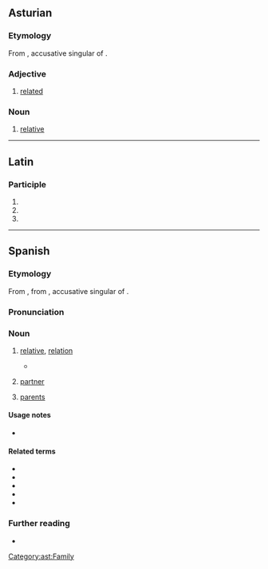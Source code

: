 ==Asturian==

===Etymology===
From {{inh|ast|la|parentem}}, accusative singular of {{m|la|parēns}}.

===Adjective===
{{es-adj|parient}}

# [[related]]

===Noun===
{{ast-noun|mf}}

# [[relative]]

[[Category:ast:Family]]

----

==Latin==

===Participle===
{{la-part-form|pariente}}

# {{inflection of|la|pariēns||abl|m|s}}
# {{inflection of|la|pariēns||abl|f|s}}
# {{inflection of|la|pariēns||abl|n|s}}

----

==Spanish==

===Etymology===
From {{inh|es|osp|pariente}}, from {{inh|es|la|parentem}}, accusative singular of {{m|la|parēns}}.

===Pronunciation===
{{es-IPA}}

===Noun===
{{es-noun|mf|f=+|f2=parienta}}

# [[relative]], [[relation]] {{gloss|member of one's family}}
#: {{syn|es|familiar|miembro de la familia}}
#* {{quote-web|es|url=https://elpais.com/internacional/2021-02-17/ostracismo-familiar-para-un-congresista-republicano-por-renegar-de-trump-eres-una-decepcion-para-dios.html|title=Ostracismo familiar para un congresista republicano por renegar de Trump: “Eres una decepción para Dios”|date=2021-02-17|author=Amanda Mars|work=El País|passage=Acto seguido, 11 '''parientes''' le enviaron una carta de dos páginas en la que le acusan de haberse unido al “ejército del diablo”.|translation=Immediately afterwards, 11 '''relatives''' sent a two-page letter accusing him of having joined the “devil's army”.}}
# {{lb|es|colloquial}} [[partner]]
#: {{syn|es|pareja}}
# {{lb|es|obsolete|in the plural}} [[parent]]s

====Usage notes====
* {{U:es:false friend|padre|es2=madre|en=parent}}

====Related terms====
* {{l|es|parir}}
* {{l|es|parienta}}
* {{l|es|parentela}}
* {{l|es|parentesco}}
* {{l|es|emparentar}}

===Further reading===
* {{R:DRAE}}

{{C|es|Family members|Parents}}